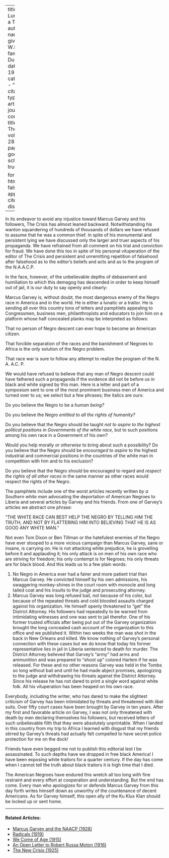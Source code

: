 
---
title: 'A Lunatic or a Traitor'
author:
  - name:
      given: W.E.B.
      family: Du Bois
date: May 1924
categories: 
  - ""
citation: 
  type: article-journal
  container-title: The Crisis
  volume: 28
  issue: 1
  page: 8-9
google-scholar: true

format:
  html:
    toc: false
    appendix-cite-as: display
---


In its endeavor to avoid any injustice toward Marcus Garvey and his followers, <span class = "small-caps">The Crisis</span>  has almost leaned backward. Notwithstanding his wanton squandering of hundreds of thousands of dollars we have refused to assume that he was a common thief. In spite of his monumental and persistent lying we have discussed only the larger and truer aspects of his propaganda. We have refrained from all comment on his trial and conviction for fraud. We have done this too in spite of his personal vituperation of the editor of <span class = "small-caps">The Crisis</span>  and persistent and unremitting repetition of falsehood after falsehood as to the editor's beliefs and acts and as to the program of the N.A.A.C.P.

In the face, however, of the unbelievable depths of debasement and humiliation to which this demagog has descended in order to keep himself out of jail, it is our duty to say openly and clearly:

Marcus Garvey is, without doubt, the most dangerous enemy of the Negro race in America and in the world. He is either a lunatic or a traitor. He is sending all over this country tons of letters and pamphlets appealing to Congressmen, business men, philanthropists and educators to join him on a platform whose half concealed planks may be interpreted as follows:

That no person of Negro descent can ever hope to become an American citizen.

That forcible separation of the races and the banishment of Negroes to Africa is the only solution of the Negro problem.

 That race war is sure to follow any attempt to realize the program of the N. A. A.C. P.

 We would have refused to believe that any man of Negro descent could have fathered such a propaganda if the evidence did not lie before us in black and white signed by this man. Here is a letter and part of a symposium sent to one of the most prominent business men of America and turned over to us; we select but a few phrases; the italics are ours:

Do you believe the Negro to be a *human being?*

Do you believe the Negro *entitled to all the rights of humanity?*

Do you believe that the Negro should be taught *not to aspire to the highest political positions in Governments of the white race,* but to such positions among his own race in a Government of his own?

Would you help morally *or otherwise* to bring about such a possibility? Do you believe that the Negro should be *encouraged to aspire* to the highest industrial and commercial positions in the countries of the white man in competition with him and to his exclusion?

Do you believe that the Negro should be encouraged to regard and *respect the rights of all other races* in the same manner as other races would respect the rights of the Negro.

The pamphlets include one of the worst articles recently written *by a Southern white man* advocating the deportation of American Negroes to Liberia and several articles by Garvey and his friends. From one of Garvey's articles we abstract one phrase:

"THE WHITE RACE CAN BEST HELP THE NEGRO BY TELLING HIM THE TRUTH, AND NOT BY FLATTERING HIM INTO BELIEVING THAT HE IS AS GOOD ANY WHITE MAN."

 Not even Tom Dixon or Ben Tillman or the hatefulest enemies of the Negro have ever stooped to a more vicious campaign than Marcus Garvey, sane or insane, is carrying on. He is not attacking white prejudice, he is grovelling before it and applauding it; his only attack is on men of his own race who are striving for freedom; his only contempt is for Negroes; his only threats are for black blood. And this leads us to a few plain words:

1. No Negro in America ever had a fairer and more patient trial than Marcus Garvey. He convicted himself by his own admissions, his swaggering monkey-shines in the court room with monocle and long tailed coat and his insults to the judge and prosecuting attorney.
2. Marcus Garvey was long refused bail, not because of his color, but because of the repeated threats and cold blooded assaults charged against his organization. He himself openly threatened to "get" the District Attorney. His followers had repeatedly to be warned from intimidating witnesses and one was sent to jail therefor. One of his former trusted officials after being put out of the Garvey organization brought the long concealed cash account of the organization to this office and we published it. Within two weeks the man was shot in the back in New Orleans and killed. We know nothing of Garvey's personal connection with these cases but we do know that today his former representative lies in jail in Liberia sentenced to death for murder. The District Attorney believed that Garvey's "army" had arms and ammunition and was prepared to "shoot up" colored Harlem if he was released. For these and no other reasons Garvey was held in the Tombs so long without bail and until he had made abject promises, apologizing to the judge and withdrawing his threats against the District Attorney. Since his release he has not dared to print a single word against white folk. All his vituperation has been heaped on his own race.

Everybody, including the writer, who has dared to make the slightest criticism of Garvey has been intimidated by threats and threatened with libel suits. Over fifty court cases have been brought by Garvey in ten years. After my first and favorable article on Garvey, I was not only threatened with death by men declaring themselves his followers, but received letters of such unbelievable filth that they were absolutely unprintable. When I landed in this country from my trip to Africa I learned with disgust that my friends stirred by Garvey's threats had actually felt compelled to have secret police protection for me on the dock!

Friends have even begged me not to publish this editorial lest I be assassinated. To such depths have we dropped in free black America! I have been exposing white traitors for a quarter century. If the day has come when I cannot tell the truth about black traitors it is high time that I died.

The American Negroes have endured this wretch all too long with fine restraint and every effort at cooperation and understanding. But the end has come. Every man who apologizes for or defends Marcus Garvey from this day forth writes himself down as unworthy of the countenance of decent Americans. As for Garvey himself, this open ally of the Ku Klux Klan should be locked up or sent home.

<!-- Similar articles start here -->

<hr>
#### Related Articles:

* [Marcus Garvey and the NAACP (1928)](/Volumes/35/02/marcus_garvey.html)
* [Radicals (1919)](/Volumes/19/02/radicals.html)
* [We Come of Age (1915)](/Volumes/11/01/we_come_of_age.html)
* [An Open Letter to Robert Russa Moton (1916)](/Volumes/12/03/open_letter.html)
* [The New Crisis (1925)](/Volumes/30/01/new_crisis.html)

<!-- Similar articles end here -->